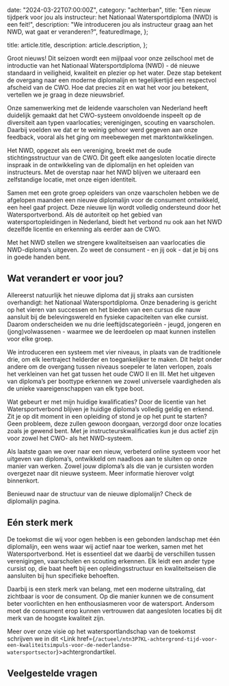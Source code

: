 
  date: "2024-03-22T07:00:00Z",
  category: "achterban",
  title:
    "Een nieuw tijdperk voor jou als instructeur: het Nationaal Watersportdiploma (NWD) is een feit!",
  description:
    "We introduceren jou als instructeur graag aan het NWD, wat gaat er veranderen?",
  featuredImage,
};

  title: article.title,
  description: article.description,
};


Groot nieuws! Dit seizoen wordt een mijlpaal voor onze zeilschool met de
introductie van het Nationaal Watersportdiploma (NWD) - dé nieuwe standaard in
veiligheid, kwaliteit en plezier op het water. Deze stap betekent de overgang
naar een moderne diplomalijn en tegelijkertijd een respectvol afscheid van de
CWO. Hoe dat precies zit en wat het voor jou betekent, vertellen we je graag in
deze nieuwsbrief.

Onze samenwerking met de leidende vaarscholen van Nederland heeft duidelijk
gemaakt dat het CWO-systeem onvoldoende inspeelt op de diversiteit aan typen
vaarlocaties; verenigingen, scouting en vaarscholen. Daarbij voelden we dat er
te weinig gehoor werd gegeven aan onze feedback, vooral als het ging om
meebewegen met marktontwikkelingen.

Het NWD, opgezet als een vereniging, breekt met de oude stichtingsstructuur van
de CWO. Dit geeft elke aangesloten locatie directe inspraak in de ontwikkeling
van de diplomalijn en het opleiden van instructeurs. Met de overstap naar het
NWD blijven we uiteraard een zelfstandige locatie, met onze eigen identiteit.

Samen met een grote groep opleiders van onze vaarscholen hebben we de afgelopen
maanden een nieuwe diplomalijn voor de consument ontwikkeld, een heel gaaf
project. Deze nieuwe lijn wordt volledig ondersteund door het Watersportverbond.
Als dé autoriteit op het gebied van watersportopleidingen in Nederland, biedt
het verbond nu ook aan het NWD dezelfde licentie en erkenning als eerder aan de
CWO.

Met het NWD stellen we strengere kwaliteitseisen aan vaarlocaties die
NWD-diploma’s uitgeven. Zo weet de consument - en jij ook - dat je bij ons in
goede handen bent.

## Wat verandert er voor jou?

Allereerst natuurlijk het nieuwe diploma dat jij straks aan cursisten
overhandigt: het Nationaal Watersportdiploma. Onze benadering is gericht op het
vieren van successen en het bieden van een cursus die nauw aansluit bij de
belevingswereld en fysieke capaciteiten van elke cursist. Daarom onderscheiden
we nu drie leeftijdscategorieën - jeugd, jongeren en (jong)volwassenen - waarmee
we de leerdoelen op maat kunnen instellen voor elke groep.

We introduceren een systeem met vier niveaus, in plaats van de traditionele
drie, om elk leertraject helderder en toegankelijker te maken. Dit helpt onder
andere om de overgang tussen niveaus soepeler te laten verlopen, zoals het
verkleinen van het gat tussen het oude CWO II en III. Met het uitgeven van
diploma’s per boottype erkennen we zowel universele vaardigheden als de unieke
vaareigenschappen van elk type boot.

Wat gebeurt er met mijn huidige kwalificaties? Door de licentie van het
Watersportverbond blijven je huidige diploma’s volledig geldig en erkend. Zit je
op dit moment in een opleiding of stond je op het punt te starten? Geen
probleem, deze zullen gewoon doorgaan, verzorgd door onze locaties zoals je
gewend bent. Met je instructeurskwalificaties kun je dus actief zijn voor zowel
het CWO- als het NWD-systeem.

Als laatste gaan we over naar een nieuw, verbeterd online systeem voor het
uitgeven van diploma’s, ontwikkeld om naadloos aan te sluiten op onze manier van
werken. Zowel jouw diploma’s als die van je cursisten worden overgezet naar dit
nieuwe systeem. Meer informatie hierover volgt binnenkort.

Benieuwd naar de structuur van de nieuwe diplomalijn? Check
de&#32;<Link href="/diplomalijn/consument">diplomalijn</Link> pagina.

## Eén sterk merk

De toekomst die wij voor ogen hebben is een gebonden landschap met één
diplomalijn, een wens waar wij actief naar toe werken, samen met het
Watersportverbond. Het is essentieel dat we daarbij de verschillen tussen
verenigingen, vaarscholen en scouting erkennen. Elk leidt een ander type cursist
op, die baat heeft bij een opleidingsstructuur en kwaliteitseisen die aansluiten
bij hun specifieke behoeften.

Daarbij is een sterk merk van belang, met een moderne uitstraling, dat zichtbaar
is voor de consument. Op die manier kunnen we de consument beter voorlichten en
hen enthousiasmeren voor de watersport. Andersom moet de consument erop kunnen
vertrouwen dat aangesloten locaties bij dit merk van de hoogste kwaliteit zijn.

Meer over onze visie op het watersportlandschap van de toekomst schrijven we in
dit <Link
href={`/actueel/ntn3P7KL-achtergrond-tijd-voor-een-kwaliteitsimpuls-voor-de-nederlandse-watersportsector`}>achtergrondartikel</Link>.

## Veelgestelde vragen

<LaunchFaq category="instructeur" />
